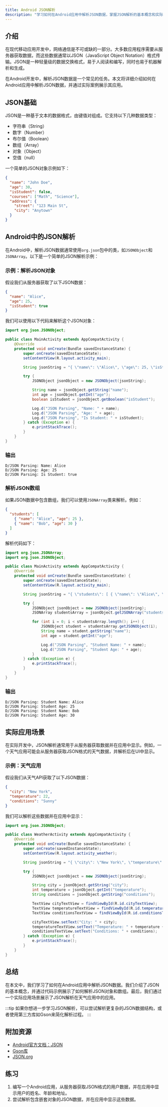 ```yaml
---
title: Android JSON解析
description: "学习如何在Android应用中解析JSON数据，掌握JSON解析的基本概念和实际应用。"
---
```


## 介绍

在现代移动应用开发中，网络通信是不可或缺的一部分。大多数应用程序需要从服务器获取数据，而这些数据通常以JSON（JavaScript Object Notation）格式传输。JSON是一种轻量级的数据交换格式，易于人阅读和编写，同时也易于机器解析和生成。

在Android开发中，解析JSON数据是一个常见的任务。本文将详细介绍如何在Android应用中解析JSON数据，并通过实际案例展示其应用。

## JSON基础

JSON是一种基于文本的数据格式，由键值对组成。它支持以下几种数据类型：

- 字符串（String）
- 数字（Number）
- 布尔值（Boolean）
- 数组（Array）
- 对象（Object）
- 空值（null）

一个简单的JSON对象示例如下：

```json
{
  "name": "John Doe",
  "age": 30,
  "isStudent": false,
  "courses": ["Math", "Science"],
  "address": {
    "street": "123 Main St",
    "city": "Anytown"
  }
}
```

## Android中的JSON解析

在Android中，解析JSON数据通常使用`org.json`包中的类，如`JSONObject`和`JSONArray`。以下是一个简单的JSON解析示例：

### 示例：解析JSON对象

假设我们从服务器获取了以下JSON数据：

```json
{
  "name": "Alice",
  "age": 25,
  "isStudent": true
}
```

我们可以使用以下代码来解析这个JSON对象：

```java
import org.json.JSONObject;

public class MainActivity extends AppCompatActivity {
    @Override
    protected void onCreate(Bundle savedInstanceState) {
        super.onCreate(savedInstanceState);
        setContentView(R.layout.activity_main);

        String jsonString = "{ \"name\": \"Alice\", \"age\": 25, \"isStudent\": true }";

        try {
            JSONObject jsonObject = new JSONObject(jsonString);

            String name = jsonObject.getString("name");
            int age = jsonObject.getInt("age");
            boolean isStudent = jsonObject.getBoolean("isStudent");

            Log.d("JSON Parsing", "Name: " + name);
            Log.d("JSON Parsing", "Age: " + age);
            Log.d("JSON Parsing", "Is Student: " + isStudent);
        } catch (Exception e) {
            e.printStackTrace();
        }
    }
}
```

### 输出

```
D/JSON Parsing: Name: Alice
D/JSON Parsing: Age: 25
D/JSON Parsing: Is Student: true
```

### 解析JSON数组

如果JSON数据中包含数组，我们可以使用`JSONArray`类来解析。例如：

```json
{
  "students": [
    { "name": "Alice", "age": 25 },
    { "name": "Bob", "age": 30 }
  ]
}
```

解析代码如下：

```java
import org.json.JSONArray;
import org.json.JSONObject;

public class MainActivity extends AppCompatActivity {
    @Override
    protected void onCreate(Bundle savedInstanceState) {
        super.onCreate(savedInstanceState);
        setContentView(R.layout.activity_main);

        String jsonString = "{ \"students\": [ { \"name\": \"Alice\", \"age\": 25 }, { \"name\": \"Bob\", \"age\": 30 } ] }";

        try {
            JSONObject jsonObject = new JSONObject(jsonString);
            JSONArray studentsArray = jsonObject.getJSONArray("students");

            for (int i = 0; i < studentsArray.length(); i++) {
                JSONObject student = studentsArray.getJSONObject(i);
                String name = student.getString("name");
                int age = student.getInt("age");

                Log.d("JSON Parsing", "Student Name: " + name);
                Log.d("JSON Parsing", "Student Age: " + age);
            }
        } catch (Exception e) {
            e.printStackTrace();
        }
    }
}
```

### 输出

```
D/JSON Parsing: Student Name: Alice
D/JSON Parsing: Student Age: 25
D/JSON Parsing: Student Name: Bob
D/JSON Parsing: Student Age: 30
```

## 实际应用场景

在实际开发中，JSON解析通常用于从服务器获取数据并在应用中显示。例如，一个天气应用可能会从服务器获取JSON格式的天气数据，并解析后在UI中显示。

### 示例：天气应用

假设我们从天气API获取了以下JSON数据：

```json
{
  "city": "New York",
  "temperature": 22,
  "conditions": "Sunny"
}
```

我们可以解析这些数据并在应用中显示：

```java
import org.json.JSONObject;

public class WeatherActivity extends AppCompatActivity {
    @Override
    protected void onCreate(Bundle savedInstanceState) {
        super.onCreate(savedInstanceState);
        setContentView(R.layout.activity_weather);

        String jsonString = "{ \"city\": \"New York\", \"temperature\": 22, \"conditions\": \"Sunny\" }";

        try {
            JSONObject jsonObject = new JSONObject(jsonString);

            String city = jsonObject.getString("city");
            int temperature = jsonObject.getInt("temperature");
            String conditions = jsonObject.getString("conditions");

            TextView cityTextView = findViewById(R.id.cityTextView);
            TextView temperatureTextView = findViewById(R.id.temperatureTextView);
            TextView conditionsTextView = findViewById(R.id.conditionsTextView);

            cityTextView.setText("City: " + city);
            temperatureTextView.setText("Temperature: " + temperature + "°C");
            conditionsTextView.setText("Conditions: " + conditions);
        } catch (Exception e) {
            e.printStackTrace();
        }
    }
}
```

## 总结

在本文中，我们学习了如何在Android应用中解析JSON数据。我们介绍了JSON的基本概念，并通过代码示例展示了如何解析JSON对象和数组。最后，我们通过一个实际应用场景展示了JSON解析在天气应用中的应用。

:::tip
如果你想进一步学习JSON解析，可以尝试解析更复杂的JSON数据结构，或者使用第三方库如Gson来简化解析过程。
:::

## 附加资源

- [Android官方文档：JSON](https://developer.android.com/reference/org/json/package-summary)
- [Gson库](https://github.com/google/gson)
- [JSON.org](https://www.json.org/json-en.html)

## 练习

1. 编写一个Android应用，从服务器获取JSON格式的用户数据，并在应用中显示用户的姓名、年龄和地址。
2. 尝试解析包含嵌套对象的JSON数据，并在应用中显示这些数据。
